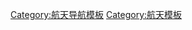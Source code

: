 {{Documentation subpage}}
<!-- PLEASE ADD CATEGORIES AND INTERWIKIS AT THE BOTTOM OF THIS PAGE -->

{{Public sector space agencies/list of navboxes}}
{{Spaceflight navboxes}}

<includeonly>
<!-- CATEGORIES AND INTERWIKIS HERE, THANKS -->
[[Category:航天导航模板]]
[[Category:航天模板]]
</includeonly>